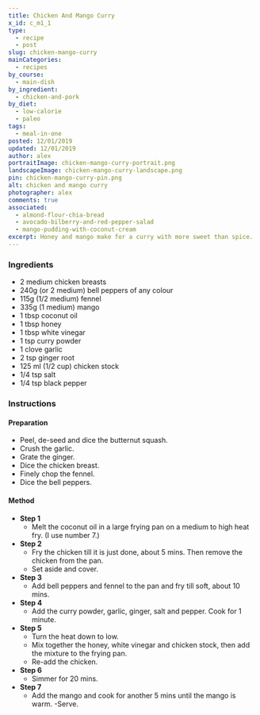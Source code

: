 ```yaml
---
title: Chicken And Mango Curry
x_id: c_m1_1
type:
  - recipe
  - post
slug: chicken-mango-curry
mainCategories: 
  - recipes
by_course:
  - main-dish
by_ingredient:
  - chicken-and-pork
by_diet:
  - low-calorie
  - paleo
tags: 
  - meal-in-one
posted: 12/01/2019
updated: 12/01/2019
author: alex
portraitImage: chicken-mango-curry-portrait.png
landscapeImage: chicken-mango-curry-landscape.png
pin: chicken-mango-curry-pin.png
alt: chicken and mango curry
photographer: alex
comments: true
associated: 
  - almond-flour-chia-bread
  - avocado-bilberry-and-red-pepper-salad
  - mango-pudding-with-coconut-cream
excerpt: Honey and mango make for a curry with more sweet than spice.
---
```


<Ingredients>

### Ingredients
    
  - 2 medium chicken breasts
  - 240g (or 2 medium) bell peppers of any colour
  - 115g (1/2 medium) fennel
  - 335g (1 medium) mango
  - 1 tbsp coconut oil
  - 1 tbsp honey
  - 1 tbsp white vinegar
  - 1 tsp curry powder
  - 1 clove garlic
  - 2 tsp ginger root
  - 125 ml (1/2 cup) chicken stock
  - 1/4 tsp salt
  - 1/4 tsp black pepper

</Ingredients>

<Instructions>

### Instructions

#### Preparation

  - Peel, de-seed and dice the butternut squash.
  - Crush the garlic.
  - Grate the ginger.
  - Dice the chicken breast.
  - Finely chop the fennel.
  - Dice the bell peppers.

#### Method

  - **Step 1**
    - Melt the coconut oil in a large frying pan on a medium to high heat fry. (I use number 7.)
  - **Step 2**
    - Fry the chicken till it is just done, about 5 mins. Then remove the chicken from the pan. 
    - Set aside and cover.
  - **Step 3**
    - Add bell peppers and fennel to the pan and fry till soft, about 10 mins.
  - **Step 4**
    - Add the curry powder, garlic, ginger, salt and pepper. Cook for 1 minute.
  - **Step 5**
    - Turn the heat down to low.
    - Mix together the honey, white vinegar and chicken stock, then add the mixture to the frying pan.
    - Re-add the chicken.
  - **Step 6**
    - Simmer for 20 mins.
  - **Step 7**
    - Add the mango and cook for another 5 mins until the mango is warm.
    -Serve.

</Instructions>



